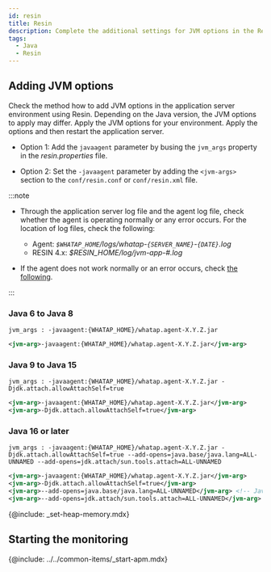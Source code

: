 ```yaml
---
id: resin
title: Resin
description: Complete the additional settings for JVM options in the Resin application server environment.
tags:
  - Java
  - Resin
---
```


## Adding JVM options

Check the method how to add JVM options in the application server environment using Resin. Depending on the Java version, the JVM options to apply may differ. Apply the JVM options for your environment. Apply the options and then restart the application server.

-   Option 1: Add the `javaagent` parameter by busing the `jvm_args` property in the _resin.properties_ file.

-   Option 2: Set the `-javaagent` parameter by adding the `<jvm-args>` section to the `conf/resin.conf` or `conf/resin.xml` file.

:::note

-   Through the application server log file and the agent log file, check whether the agent is operating normally or any error occurs. For the location of log files, check the following:

    -   Agent: _`$WHATAP_HOME`/logs/whatap-`{SERVER_NAME}`-`{DATE}`.log_
    -   RESIN 4.x: _$RESIN_HOME/log/jvm-app-#.log_

-   If the agent does not work normally or an error occurs, check [the following](../install-check).

:::

### Java 6 to Java 8

```properties title="resin.properties"
jvm_args : -javaagent:{WHATAP_HOME}/whatap.agent-X.Y.Z.jar
```

```xml title="resin.conf | resin.xml"
<jvm-arg>-javaagent:{WHATAP_HOME}/whatap.agent-X.Y.Z.jar</jvm-arg>
```

### Java 9 to Java 15

```properties title="resin.properties"
jvm_args : -javaagent:{WHATAP_HOME}/whatap.agent-X.Y.Z.jar -Djdk.attach.allowAttachSelf=true
```

```xml title="resin.conf | resin.xml"
<jvm-arg>-javaagent:{WHATAP_HOME}/whatap.agent-X.Y.Z.jar</jvm-arg>
<jvm-arg>-Djdk.attach.allowAttachSelf=true</jvm-arg>
```

### Java 16 or later

```properties title="resin.properties"
jvm_args : -javaagent:{WHATAP_HOME}/whatap.agent-X.Y.Z.jar -Djdk.attach.allowAttachSelf=true --add-opens=java.base/java.lang=ALL-UNNAMED --add-opens=jdk.attach/sun.tools.attach=ALL-UNNAMED
```

```xml title="resin.conf | resin.xml"
<jvm-arg>-javaagent:{WHATAP_HOME}/whatap.agent-X.Y.Z.jar</jvm-arg>
<jvm-arg>-Djdk.attach.allowAttachSelf=true</jvm-arg>
<jvm-arg>--add-opens=java.base/java.lang=ALL-UNNAMED</jvm-arg> <!-- Java 17 or later -->
<jvm-arg>--add-opens=jdk.attach/sun.tools.attach=ALL-UNNAMED</jvm-arg>
```

{@include: _set-heap-memory.mdx}

## Starting the monitoring

{@include: ../../common-items/_start-apm.mdx} 
